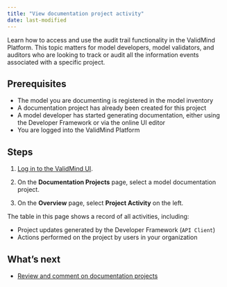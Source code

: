 ```yaml
---
title: "View documentation project activity"
date: last-modified
---
```


Learn how to access and use the audit trail functionality in the ValidMind Platform. This topic matters for model developers, model validators, and auditors who are looking to track or audit all the information events associated with a specific project.

## Prerequisites

* The model you are documenting is registered in the model inventory
* A documentation project has already been created for this project
* A model developer has started generating documentation, either using the Developer Framework or via the online UI editor
* You are logged into the ValidMind Platform


## Steps

1. [Log in to the ValidMind UI]({{< var vm_ui >}}).

2. On the **Documentation Projects** page, select a model documentation project.

2. On the **Overview** page, select **Project Activity** on the left.

The table in this page shows a record of all activities, including: 

- Project updates generated by the Developer Framework (`API Client`) 
- Actions performed on the project by users in your organization 

<!---
## Troubleshooting

[Include any common issues or errors that may arise during the task and how to resolve them.]
--->

## What's next

* [Review and comment on documentation projects](review-documentation-project.qmd)
